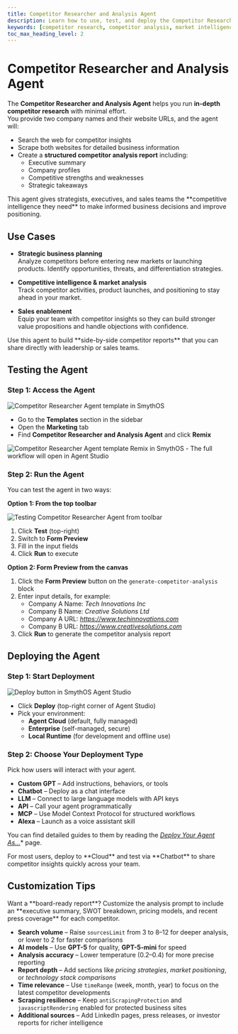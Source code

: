 ```yaml
---
title: Competitor Researcher and Analysis Agent
description: Learn how to use, test, and deploy the Competitor Researcher and Analysis Agent in SmythOS for competitive intelligence and market analysis. 
keywords: [competitor research, competitor analysis, market intelligence, sales enablement, SmythOS]
toc_max_heading_level: 2
---
```


# Competitor Researcher and Analysis Agent  

The **Competitor Researcher and Analysis Agent** helps you run **in-depth competitor research** with minimal effort.  
You provide two company names and their website URLs, and the agent will:  

- Search the web for competitor insights  
- Scrape both websites for detailed business information  
- Create a **structured competitor analysis report** including:  
  - Executive summary  
  - Company profiles  
  - Competitive strengths and weaknesses  
  - Strategic takeaways  

<InfoCallout title="Why use this agent?">  
This agent gives strategists, executives, and sales teams the **competitive intelligence they need** to make informed business decisions and improve positioning.  
</InfoCallout>  

<Spacer size="lg" />  

## Use Cases  

- **Strategic business planning**  
  Analyze competitors before entering new markets or launching products. Identify opportunities, threats, and differentiation strategies.  

- **Competitive intelligence & market analysis**  
  Track competitor activities, product launches, and positioning to stay ahead in your market.  

- **Sales enablement**  
  Equip your team with competitor insights so they can build stronger value propositions and handle objections with confidence.  

<TipCallout title="Pro tip">  
Use this agent to build **side-by-side competitor reports** that you can share directly with leadership or sales teams.  
</TipCallout>  

<Spacer size="lg" />  

## Testing the Agent  

### Step 1: Access the Agent  

<Image src="/docs/img/competitor_research/Homepage.jpg" alt="Competitor Researcher Agent template in SmythOS" />  

- Go to the **Templates** section in the sidebar  
- Open the **Marketing** tab  
- Find **Competitor Researcher and Analysis Agent** and click **Remix**  
<Image src="/docs/img/competitor_research/Remix.jpg" alt="Competitor Researcher Agent template Remix in SmythOS" />  
- The full workflow will open in Agent Studio  

<Spacer size="md" />  

### Step 2: Run the Agent  

You can test the agent in two ways:  

**Option 1: From the top toolbar**  

<Image src="/docs/img/competitor_research/Form Preview.jpg" alt="Testing Competitor Researcher Agent from toolbar" />  

1. Click **Test** (top-right)  
2. Switch to **Form Preview**  
3. Fill in the input fields  
4. Click **Run** to execute  

**Option 2: Form Preview from the canvas**  

1. Click the **Form Preview** button on the `generate-competitor-analysis` block  
2. Enter input details, for example:  
   - Company A Name: *Tech Innovations Inc*  
   - Company B Name: *Creative Solutions Ltd*  
   - Company A URL: *https://www.techinnovations.com*  
   - Company B URL: *https://www.creativesolutions.com*  
3. Click **Run** to generate the competitor analysis report  

<Spacer size="lg" />  

## Deploying the Agent  

### Step 1: Start Deployment  

<Image src="/docs/img/competitor_research/Deploy.jpg"  alt="Deploy button in SmythOS Agent Studio" />  

- Click **Deploy** (top-right corner of Agent Studio)  
- Pick your environment:  
  - **Agent Cloud** (default, fully managed)
  - **Enterprise** (self-managed, secure)
  - **Local Runtime** (for development and offline use)

<Spacer size="md" />  

### Step 2: Choose Your Deployment Type  

Pick how users will interact with your agent.

- **Custom GPT** – Add instructions, behaviors, or tools  
- **Chatbot** – Deploy as a chat interface  
- **LLM** – Connect to large language models with API keys  
- **API** – Call your agent programmatically  
- **MCP** – Use Model Context Protocol for structured workflows  
- **Alexa** – Launch as a voice assistant skill  

You can find detailed guides to them by reading the *[Deploy Your Agent As...](/docs/agent-deployments/deployments/)** page.

<InfoCallout title="Best option">  
For most users, deploy to **Cloud** and test via **Chatbot** to share competitor insights quickly across your team.  
</InfoCallout>  

<Spacer size="lg" />  

## Customization Tips  

<TipCallout title="Example customization">  
Want a **board-ready report**? Customize the analysis prompt to include an **executive summary, SWOT breakdown, pricing models, and recent press coverage** for each competitor.  
</TipCallout>  

- **Search volume** – Raise `sourcesLimit` from 3 to 8–12 for deeper analysis, or lower to 2 for faster comparisons  
- **AI models** – Use **GPT-5** for quality, **GPT-5-mini** for speed   
- **Analysis accuracy** – Lower temperature (0.2–0.4) for more precise reporting  
- **Report depth** – Add sections like *pricing strategies*, *market positioning*, or *technology stack comparisons*  
- **Time relevance** – Use `timeRange` (week, month, year) to focus on the latest competitor developments  
- **Scraping resilience** – Keep `antiScrapingProtection` and `javascriptRendering` enabled for protected business sites  
- **Additional sources** – Add LinkedIn pages, press releases, or investor reports for richer intelligence  
